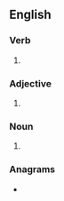 ==English==

===Verb===
{{head|en|verb form}}

# {{present participle of|tantalise|lang=en|nocat=1}}

===Adjective===
{{en-adj}}

# {{alternative spelling of|tantalizing|lang=en}}

===Noun===
{{en-noun}}

# {{alternative spelling of|tantalizing|lang=en}}

===Anagrams===
* {{anagrams|en|a=aagiilnnstt|antistaling}}